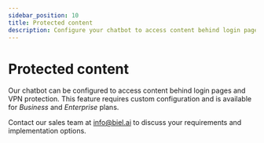 ```yaml
---
sidebar_position: 10
title: Protected content
description: Configure your chatbot to access content behind login pages and VPN
---
```


# Protected content

Our chatbot can be configured to access content behind login pages and VPN protection.
This feature requires custom configuration and is available for *Business* and *Enterprise* plans.

Contact our sales team at [info@biel.ai](mailto:info@biel.ai) to discuss your requirements and implementation options.